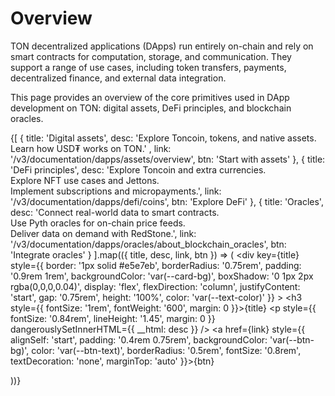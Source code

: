 # Overview

TON decentralized applications (DApps) run entirely on-chain and rely on smart contracts for computation, storage, and communication. They support a range of use cases, including token transfers, payments, decentralized finance, and external data integration.

This page provides an overview of the core primitives used in DApp development on TON: digital assets, DeFi principles, and blockchain oracles.

<div style={{
  display: 'grid',
  gridTemplateColumns: 'repeat(auto-fit, minmax(250px, 1fr))',
  gap: '1.25rem',
  marginTop: '1.5rem'
}}>

  {[
    {
      title: 'Digital assets',
      desc: 'Explore Toncoin, tokens, and native assets. <br> Learn how USD₮ works on TON.' ,
      link: '/v3/documentation/dapps/assets/overview',
      btn: 'Start with assets'
    },
    {
      title: 'DeFi principles',
      desc: 'Explore Toncoin and extra currencies. <br> Explore NFT use cases and Jettons. <br>  Implement subscriptions and micropayments.',
      link: '/v3/documentation/dapps/defi/coins',
      btn: 'Explore DeFi'
    },
    {
      title: 'Oracles',
      desc: 'Connect real-world data to smart contracts. <br> Use Pyth oracles for on-chain price feeds. <br> Deliver data on demand with RedStone.',
      link: '/v3/documentation/dapps/oracles/about_blockchain_oracles',
      btn: 'Integrate oracles'
    }
  ].map(({ title, desc, link, btn }) => (
    <div
      key={title}
      style={{
        border: '1px solid  #e5e7eb',
        borderRadius: '0.75rem',
        padding: '0.9rem 1rem',
        backgroundColor: 'var(--card-bg)',
        boxShadow: '0 1px 2px rgba(0,0,0,0.04)',
        display: 'flex',
        flexDirection: 'column',
        justifyContent: 'start',
        gap: '0.75rem',
        height: '100%',
        color: 'var(--text-color)'
      }}
    >
      <h3 style={{ fontSize: '1rem', fontWeight: '600', margin: 0 }}>{title}</h3>
      <p style={{ fontSize: '0.84rem', lineHeight: '1.45', margin: 0 }} dangerouslySetInnerHTML={{ __html: desc }} />
      <a href={link} style={{
        alignSelf: 'start',
        padding: '0.4rem 0.75rem',
        backgroundColor: 'var(--btn-bg)',
        color: 'var(--btn-text)',
        borderRadius: '0.5rem',
        fontSize: '0.8rem',
        textDecoration: 'none',
        marginTop: 'auto'
      }}>{btn}</a>
    </div>
  ))}
</div>